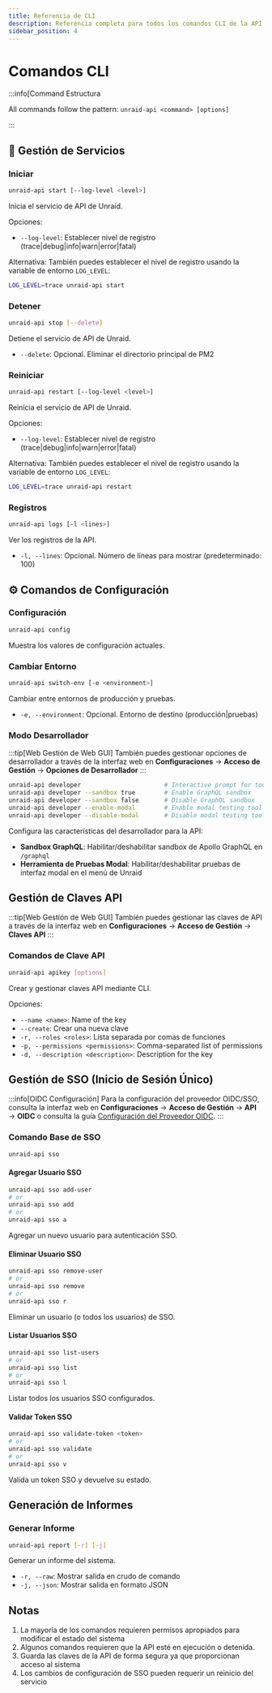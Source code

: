 ```yaml
---
title: Referencia de CLI
description: Referencia completa para todos los comandos CLI de la API de Unraid
sidebar_position: 4
---
```


# Comandos CLI

:::info\[Command Estructura

All commands follow the pattern: `unraid-api <command> [options]`

:::

## 🚀 Gestión de Servicios

### Iniciar

```bash
unraid-api start [--log-level <level>]
```

Inicia el servicio de API de Unraid.

Opciones:

- `--log-level`: Establecer nivel de registro (trace|debug|info|warn|error|fatal)

Alternativa: También puedes establecer el nivel de registro usando la variable de entorno `LOG_LEVEL`:

```bash
LOG_LEVEL=trace unraid-api start
```

### Detener

```bash
unraid-api stop [--delete]
```

Detiene el servicio de API de Unraid.

- `--delete`: Opcional. Eliminar el directorio principal de PM2

### Reiniciar

```bash
unraid-api restart [--log-level <level>]
```

Reinicia el servicio de API de Unraid.

Opciones:

- `--log-level`: Establecer nivel de registro (trace|debug|info|warn|error|fatal)

Alternativa: También puedes establecer el nivel de registro usando la variable de entorno `LOG_LEVEL`:

```bash
LOG_LEVEL=trace unraid-api restart
```

### Registros

```bash
unraid-api logs [-l <lines>]
```

Ver los registros de la API.

- `-l, --lines`: Opcional. Número de líneas para mostrar (predeterminado: 100)

## ⚙️ Comandos de Configuración

### Configuración

```bash
unraid-api config
```

Muestra los valores de configuración actuales.

### Cambiar Entorno

```bash
unraid-api switch-env [-e <environment>]
```

Cambiar entre entornos de producción y pruebas.

- `-e, --environment`: Opcional. Entorno de destino (producción|pruebas)

### Modo Desarrollador

:::tip[Web Gestión de Web GUI]
También puedes gestionar opciones de desarrollador a través de la interfaz web en **Configuraciones** → **Acceso de Gestión** → **Opciones de Desarrollador**
:::

```bash
unraid-api developer                       # Interactive prompt for tools
unraid-api developer --sandbox true        # Enable GraphQL sandbox
unraid-api developer --sandbox false       # Disable GraphQL sandbox
unraid-api developer --enable-modal        # Enable modal testing tool
unraid-api developer --disable-modal       # Disable modal testing tool
```

Configura las características del desarrollador para la API:

- **Sandbox GraphQL**: Habilitar/deshabilitar sandbox de Apollo GraphQL en `/graphql`
- **Herramienta de Pruebas Modal**: Habilitar/deshabilitar pruebas de interfaz modal en el menú de Unraid

## Gestión de Claves API

:::tip[Web Gestión de Web GUI]
También puedes gestionar las claves de API a través de la interfaz web en **Configuraciones** → **Acceso de Gestión** → **Claves API**
:::

### Comandos de Clave API

```bash
unraid-api apikey [options]
```

Crear y gestionar claves API mediante CLI.

Opciones:

- `--name <name>`: Name of the key
- `--create`: Crear una nueva clave
- `-r, --roles <roles>`: Lista separada por comas de funciones
- `-p, --permissions <permissions>`: Comma-separated list of permissions
- `-d, --description <description>`: Description for the key

## Gestión de SSO (Inicio de Sesión Único)

:::info[OIDC Configuración]
Para la configuración del proveedor OIDC/SSO, consulta la interfaz web en **Configuraciones** → **Acceso de Gestión** → **API** → **OIDC** o consulta la guía [Configuración del Proveedor OIDC](./oidc-provider-setup.mdx).
:::

### Comando Base de SSO

```bash
unraid-api sso
```

#### Agregar Usuario SSO

```bash
unraid-api sso add-user
# or
unraid-api sso add
# or
unraid-api sso a
```

Agregar un nuevo usuario para autenticación SSO.

#### Eliminar Usuario SSO

```bash
unraid-api sso remove-user
# or
unraid-api sso remove
# or
unraid-api sso r
```

Eliminar un usuario (o todos los usuarios) de SSO.

#### Listar Usuarios SSO

```bash
unraid-api sso list-users
# or
unraid-api sso list
# or
unraid-api sso l
```

Listar todos los usuarios SSO configurados.

#### Validar Token SSO

```bash
unraid-api sso validate-token <token>
# or
unraid-api sso validate
# or
unraid-api sso v
```

Valida un token SSO y devuelve su estado.

## Generación de Informes

### Generar Informe

```bash
unraid-api report [-r] [-j]
```

Generar un informe del sistema.

- `-r, --raw`: Mostrar salida en crudo de comando
- `-j, --json`: Mostrar salida en formato JSON

## Notas

1. La mayoría de los comandos requieren permisos apropiados para modificar el estado del sistema
2. Algunos comandos requieren que la API esté en ejecución o detenida.
3. Guarda las claves de la API de forma segura ya que proporcionan acceso al sistema
4. Los cambios de configuración de SSO pueden requerir un reinicio del servicio
